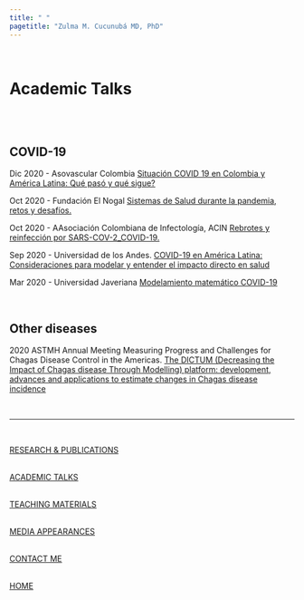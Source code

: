 ```yaml
---
title: " "
pagetitle: "Zulma M. Cucunubá MD, PhD"
---
```


<link rel="stylesheet" href="styles.css" type="text/css">
<link rel="stylesheet" href="academicicons/css/academicons.min.css"/>

<br />

# Academic Talks
<!-- !-- <img src="images/talks2.png" style="width:100%; border:0px solid"> --> 

<br />
<br />

## COVID-19

Dic 2020 -  Asovascular Colombia [Situación COVID 19 en Colombia y América Latina: Qué pasó y qué sigue? ](https://multimedia.fundacionelnogal.org.co/es/videos?idv=27983)



Oct 2020 - Fundación El Nogal [Sistemas de Salud durante la pandemia, retos y desafíos. ](https://multimedia.fundacionelnogal.org.co/es/videos?idv=27983)


Oct 2020 - AAsociación Colombiana de Infectología, ACIN [Rebrotes y reinfección por SARS-COV-2_COVID-19. ](https://www.youtube.com/watch?v=szrexzt5tNg&ab_channel=ASOCIACI%C3%93NCOLOMBIANADEINFECTOLOG%C3%8DAACIN)

Sep 2020 - Universidad de los Andes. [COVID-19 en América Latina: Consideraciones para modelar y entender el impacto directo en salud](https://www.youtube.com/watch?v=TwR0lQuAA8w&t=6s&ab_channel=DepartamentodeCienciasBiol%C3%B3gicasUniAndes)


Mar 2020 - Universidad Javeriana [Modelamiento matemático COVID-19](https://www.youtube.com/watch?v=8JH7YzG-gTw&ab_channel=ElEspectador)


<br />

## Other diseases 

2020 ASTMH Annual Meeting Measuring Progress and Challenges for Chagas Disease Control in the Americas. [The DICTUM (Decreasing the Impact of Chagas disease Through Modelling) platform: development, advances and applications to estimate changes in Chagas disease incidence](https://www.abstractsonline.com/pp8/#!/9181/session/136)





<br />

***

<br />

[RESEARCH & PUBLICATIONS](http://zulmamcucunuba.org/res_publications.html) 
<br />

<br />
[ACADEMIC TALKS](http://zulmamcucunuba.org/talks.html) 
<br />

<br />
[TEACHING MATERIALS](http://zulmamcucunuba.org/teaching.html) 
<br />

<br />
[MEDIA APPEARANCES](http://zulmamcucunuba.org/media.html) 
<br />

<br />
[CONTACT ME](http://zulmamcucunuba.org/contact.html) 
<br />

<br />
[HOME](http://zulmamcucunuba.org/index.html) 
<br />


